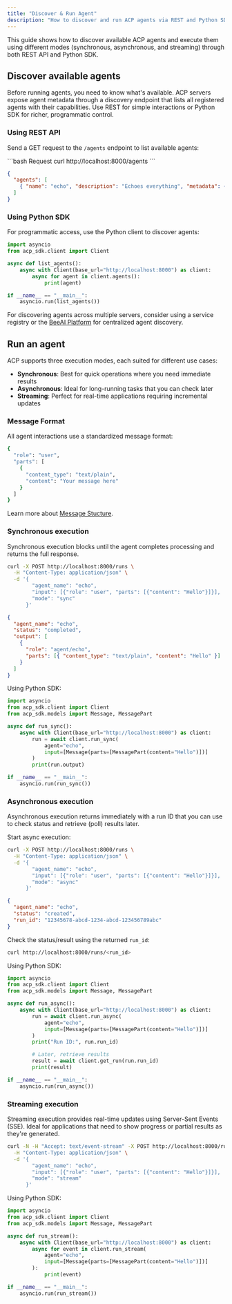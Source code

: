 ```yaml
---
title: "Discover & Run Agent"
description: "How to discover and run ACP agents via REST and Python SDK"
---
```


This guide shows how to discover available ACP agents and execute them using different modes (synchronous, asynchronous, and streaming) through both REST API and Python SDK.

## Discover available agents

Before running agents, you need to know what's available. ACP servers expose agent metadata through a discovery endpoint that lists all registered agents with their capabilities. Use REST for simple interactions or Python SDK for richer, programmatic control.

### Using REST API

Send a GET request to the `/agents` endpoint to list available agents:

<CodeGroup>
```bash Request
curl http://localhost:8000/agents
```

```json Response
{
  "agents": [
    { "name": "echo", "description": "Echoes everything", "metadata": {} }
  ]
}
```

</CodeGroup>

### Using Python SDK
For programmatic access, use the Python client to discover agents:

```python
import asyncio
from acp_sdk.client import Client

async def list_agents():
    async with Client(base_url="http://localhost:8000") as client:
        async for agent in client.agents():
            print(agent)

if __name__ == "__main__":
    asyncio.run(list_agents())
```

<Note>For discovering agents across multiple servers, consider using a service registry or the [BeeAI Platform](https://beeai.dev) for centralized agent discovery.</Note>

## Run an agent
ACP supports three execution modes, each suited for different use cases:
- **Synchronous**: Best for quick operations where you need immediate results
- **Asynchronous**: Ideal for long-running tasks that you can check later
- **Streaming**: Perfect for real-time applications requiring incremental updates

### Message Format
All agent interactions use a standardized message format:

```bash
{
  "role": "user",
  "parts": [
    {
      "content_type": "text/plain",
      "content": "Your message here"
    }
  ]
}
```
Learn more about [Message Stucture](/core-concepts/message-structure).

### Synchronous execution

Synchronous execution blocks until the agent completes processing and returns the full response.
<CodeGroup>
```bash Request
curl -X POST http://localhost:8000/runs \
  -H "Content-Type: application/json" \
  -d '{
        "agent_name": "echo",
        "input": [{"role": "user", "parts": [{"content": "Hello"}]}],
        "mode": "sync"
      }'
```

```json Response
{
  "agent_name": "echo",
  "status": "completed",
  "output": [
    { 
      "role": "agent/echo",
      "parts": [{ "content_type": "text/plain", "content": "Hello" }] 
    }
  ]
}
```

</CodeGroup>

Using Python SDK:

```python
import asyncio
from acp_sdk.client import Client
from acp_sdk.models import Message, MessagePart

async def run_sync():
    async with Client(base_url="http://localhost:8000") as client:
        run = await client.run_sync(
            agent="echo",
            input=[Message(parts=[MessagePart(content="Hello")])]
        )
        print(run.output)

if __name__ == "__main__":
    asyncio.run(run_sync())
```

### Asynchronous execution

Asynchronous execution returns immediately with a run ID that you can use to check status and retrieve (poll) results later.


Start async execution:

<CodeGroup>

```bash Request
curl -X POST http://localhost:8000/runs \
  -H "Content-Type: application/json" \
  -d '{
        "agent_name": "echo",
        "input": [{"role": "user", "parts": [{"content": "Hello"}]}],
        "mode": "async"
      }'
```

```json Response
{
  "agent_name": "echo",
  "status": "created",
  "run_id": "12345678-abcd-1234-abcd-123456789abc"
}
```

</CodeGroup>

Check the status/result using the returned `run_id`:

```bash
curl http://localhost:8000/runs/<run_id>
```

Using Python SDK:

```python
import asyncio
from acp_sdk.client import Client
from acp_sdk.models import Message, MessagePart

async def run_async():
    async with Client(base_url="http://localhost:8000") as client:
        run = await client.run_async(
            agent="echo",
            input=[Message(parts=[MessagePart(content="Hello")])]
        )
        print("Run ID:", run.run_id)

        # Later, retrieve results
        result = await client.get_run(run.run_id)
        print(result)

if __name__ == "__main__":
    asyncio.run(run_async())
```

### Streaming execution

Streaming execution provides real-time updates using Server-Sent Events (SSE). Ideal for applications that need to show progress or partial results as they're generated.

```bash
curl -N -H "Accept: text/event-stream" -X POST http://localhost:8000/runs \
  -H "Content-Type: application/json" \
  -d '{
        "agent_name": "echo",
        "input": [{"role": "user", "parts": [{"content": "Hello"}]}],
        "mode": "stream"
      }'
```

Using Python SDK:

```python
import asyncio
from acp_sdk.client import Client
from acp_sdk.models import Message, MessagePart

async def run_stream():
    async with Client(base_url="http://localhost:8000") as client:
        async for event in client.run_stream(
            agent="echo",
            input=[Message(parts=[MessagePart(content="Hello")])]
        ):
            print(event)

if __name__ == "__main__":
    asyncio.run(run_stream())
```
